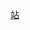 {{Routemap|title=天后至灣仔站|title-bg=#27408B|title-color=white|map=
utSTRg!~MFADEg\utSTRf!~MFADEg~~{{rmri|U}} [[炮台山站]]
utSTR\utSTR
L3! !utSTR+BSr!~*1__align=l\utSTR+BSr~~L5 [[天后站]]
utSTR+BSr\utSTR+BSr!~*2__align=l
utSTRg\utSTRf
P1! !utSTR+BSr!~*1__align=l\utSTR+BSr~~P2 [[銅鑼灣站]]
utSTR+BSr\utSTR+BSr!~*2__align=l
utSTRg\utSTRf
utABZg2\utSTR!~utSTRc3
utSTR!~utSTRc1\utABZg+4
P1! !utSTR+BSl!~*1__align=r\utSTR+BSl~~P2 [[灣仔站]]
utSTR+BSl\utSTR+BSl!~*2__align=r
utSTRg\utSTRf
utSTR!~MFADEf\utSTR!~MFADEf~~{{rmri|d}} [[金鐘站]]
|bottom={{navbar|天后至灣仔站RDT|mini=1}}
}}<noinclude>
[[Category:港鐵RDT|站]]
</noinclude>